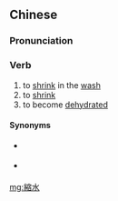{{also|缩水}}
==Chinese==
{{zh-forms|s=缩水}}

===Pronunciation===
{{zh-pron
|m=suōshuǐ
|c=suk1 seoi2
|mn=qz,xm:sok-chúi/zz:siok-chúi
|cat=v
}}

===Verb===
{{zh-verb}}

# to [[shrink]] in the [[wash]]
# to [[shrink]] {{qualifier|of profits, quantities, scales, etc.}}
# to become [[dehydrated]]

====Synonyms====
* {{sense|shrink in the wash}} {{zh-l|抽水}}
* {{sense|become dehydrated}} {{zh-l|脫水}}

[[mg:縮水]]